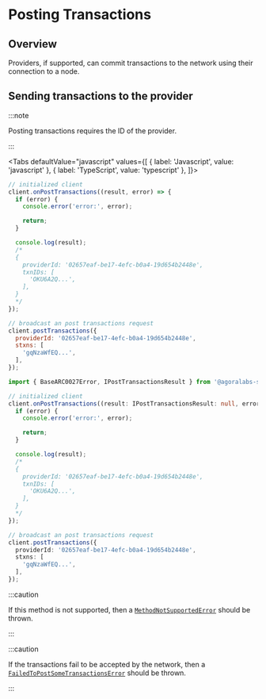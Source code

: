 
# Posting Transactions

<TOCInline
  maxHeadingLevel={4}
  toc={toc}
/>

## Overview

Providers, if supported, can commit transactions to the network using their connection to a node.

## Sending transactions to the provider

:::note

Posting transactions requires the ID of the provider.

:::

<Tabs
  defaultValue="javascript"
  values={[
    { label: 'Javascript', value: 'javascript' },
    { label: 'TypeScript', value: 'typescript' },
  ]}>
  <TabItem value="javascript">

```js
// initialized client
client.onPostTransactions((result, error) => {
  if (error) {
    console.error('error:', error);

    return;
  }

  console.log(result);
  /*
  {
    providerId: '02657eaf-be17-4efc-b0a4-19d654b2448e',
    txnIDs: [
      'OKU6A2Q...',
    ],
  }
  */
});

// broadcast an post transactions request
client.postTransactions({
  providerId: '02657eaf-be17-4efc-b0a4-19d654b2448e',
  stxns: [
    'gqNzaWfEQ...',
  ],
});
```

  </TabItem>
  <TabItem value="typescript">

```typescript
import { BaseARC0027Error, IPostTransactionsResult } from '@agoralabs-sh/avm-web-provider';

// initialized client
client.onPostTransactions((result: IPostTransactionsResult: null, error: BaseARC0027Error | null) => {
  if (error) {
    console.error('error:', error);

    return;
  }

  console.log(result);
  /*
  {
    providerId: '02657eaf-be17-4efc-b0a4-19d654b2448e',
    txnIDs: [
      'OKU6A2Q...',
    ],
  }
  */
});

// broadcast an post transactions request
client.postTransactions({
  providerId: '02657eaf-be17-4efc-b0a4-19d654b2448e',
  stxns: [
    'gqNzaWfEQ...',
  ],
});
```

  </TabItem>
</Tabs>

:::caution

If this method is not supported, then a [`MethodNotSupportedError`](../../api-reference/errors#methodnotsupportederror) should be thrown.

:::

:::caution

If the transactions fail to be accepted by the network, then a [`FailedToPostSomeTransactionsError`](../../api-reference/errors#failedtopostsometransactionserror) should be thrown.

:::
